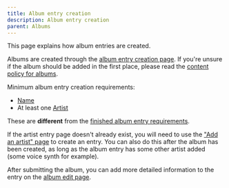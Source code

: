 ---
title: Album entry creation
description: Album entry creation
parent: Albums
---


<Navigation />

This page explains how album entries are created.

Albums are created through the [album entry creation page](https://vocadb.net/Album/Create).
If you're unsure if the album should be added in the first place, please read the [content policy for albums](/docs/other-guidelines/content-policy#albums).

Minimum album entry creation requirements:

- [Name](/docs/albums/album-entry-editing#tab-basic-info)
- At least one [Artist](/docs/albums/album-entry-editing#tab-artists)

These are **different** from the [finished album entry requirements](/docs/albums/album-entry-editing#finished-album-entry-requirements).

If the artist entry page doesn't already exist, you will need to use the ["Add an artist" page](https://vocadb.net/Artist/Create) to create an entry. You can also do this after the album has been created, as long as the album entry has some other artist added (some voice synth for example).

After submitting the album, you can add more detailed information to the entry on the [album edit page](/docs/albums/album-entry-editing).
